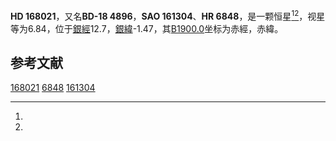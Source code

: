 {{Starbox begin
| name = HD 168021
}}
{{Starbox observe
| epoch = [[J2000.0|J2000.0]]
| constell = {{星座名待查}}<ref name=SIMBAD>{{cite web
 | url=http://simbad.u-strasbg.fr/simbad/sim-id?Ident=HR+6848
 | title=Pulsating variable Star
 | publisher=Centre de Données astronomiques de Strasbourg
 | work=SIMBAD
 | accessdate=2012-07-13
 | archive-date=2016-03-16
 | archive-url=https://web.archive.org/web/20160316172627/http://simbad.u-strasbg.fr/simbad/sim-id?Ident=HR+6848
 | dead-url=no
 }}</ref><ref name=DATA>{{cite web
 | url=http://vizier.u-strasbg.fr/viz-bin/VizieR-5?-out.add=.&-source=5050&-corr=PK=HR&-out.max=9999&HR=6848
 | title=VizieR Detailed Page
 | accessdate=2012-07-13
 | archive-date=2019-02-16
 | archive-url=https://web.archive.org/web/20190216091821/http://vizier.u-strasbg.fr/viz-bin/VizieR-5?-out.add=.&-source=5050&-corr=PK=HR&-out.max=9999&HR=6848
 | dead-url=no
 }}</ref>
| 星官 = 
| ra = {{RA|18|18|43.3}}<ref name=SIMBAD /><ref name=DATA />
| dec = {{DEC|-18|37|10}}<ref name=SIMBAD /><ref name=DATA />
| appmag_v = 6.84<ref name=SIMBAD /><ref name=DATA />
}}
{{Starbox character
| class = B0Ib<ref name=SIMBAD /><ref name=DATA />
| b-v = 0.31<ref name=SIMBAD /><ref name=DATA />
| u-b = -0.65<ref name=SIMBAD /><ref name=DATA />
| r-i = <ref name=SIMBAD /><ref name=DATA />
| variable = 
}}
{{Starbox astrometry
| radial_v = -0.65
| prop_mo_ra = 4
| parallax = 0.02
| p_error =
}}
{{Starbox catalog
| names =BD-18 4896，[[SAO星表|SAO]] 161304，[[HD星表|HD]] 168021，[[HR星表|HR]] 6848}}
{{Starbox reference |Simbad=HR+6848}}
{{Starbox end}}

'''HD 168021'''，又名'''BD-18 4896'''，'''SAO 161304'''、'''HR 6848'''，是一颗恒星<ref name=SIMBAD /><ref name=DATA />，视星等为6.84，位于[[銀道座標系|銀經]]12.7，[[銀道座標系|銀緯]]-1.47，其[[B1900.0|B1900.0]]坐标为赤經{{RA|18|12|50.8}}，赤緯{{DEC|-18|-1.47|28}}。

== 参考文献 ==
{{reflist}}

{{star-stub}}

[[Category:HD和HDE天體|168021]]
[[Category:HR天體|6848]]
[[Category:SAO天體|161304]]